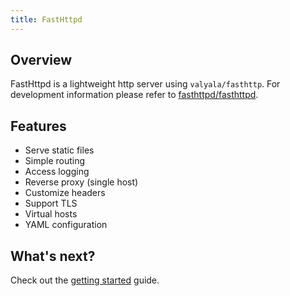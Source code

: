 ```yaml
---
title: FastHttpd
---
```



## Overview

FastHttpd is a lightweight http server using `valyala/fasthttp`.
For development information please refer to [fasthttpd/fasthttpd](https://github.com/fasthttpd/fasthttpd).

## Features

- Serve static files
- Simple routing
- Access logging
- Reverse proxy (single host)
- Customize headers
- Support TLS
- Virtual hosts
- YAML configuration

## What's next?

Check out the [getting started](/getting-started) guide.